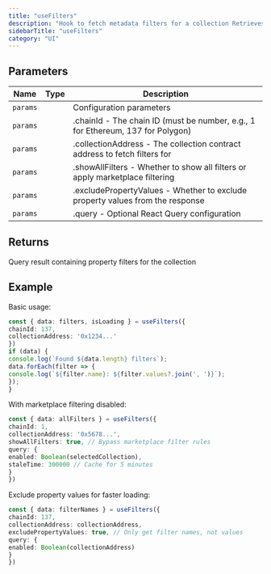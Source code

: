 ```yaml
---
title: "useFilters"
description: "Hook to fetch metadata filters for a collection Retrieves property filters for a collection from the metadata service, with support for marketplace-specific filter configuration including exclusion rules and custom ordering."
sidebarTitle: "useFilters"
category: "UI"
---
```


## Parameters

| Name | Type | Description |
|------|------|-------------|
| `params` |  | Configuration parameters |
| `params` |  | .chainId - The chain ID (must be number, e.g., 1 for Ethereum, 137 for Polygon) |
| `params` |  | .collectionAddress - The collection contract address to fetch filters for |
| `params` |  | .showAllFilters - Whether to show all filters or apply marketplace filtering |
| `params` |  | .excludePropertyValues - Whether to exclude property values from the response |
| `params` |  | .query - Optional React Query configuration |

## Returns

Query result containing property filters for the collection

## Example

Basic usage:
```typescript
const { data: filters, isLoading } = useFilters({
chainId: 137,
collectionAddress: '0x1234...'
})
if (data) {
console.log(`Found ${data.length} filters`);
data.forEach(filter => {
console.log(`${filter.name}: ${filter.values?.join(', ')}`);
});
}
```

With marketplace filtering disabled:
```typescript
const { data: allFilters } = useFilters({
chainId: 1,
collectionAddress: '0x5678...',
showAllFilters: true, // Bypass marketplace filter rules
query: {
enabled: Boolean(selectedCollection),
staleTime: 300000 // Cache for 5 minutes
}
})
```

Exclude property values for faster loading:
```typescript
const { data: filterNames } = useFilters({
chainId: 137,
collectionAddress: collectionAddress,
excludePropertyValues: true, // Only get filter names, not values
query: {
enabled: Boolean(collectionAddress)
}
})
```

